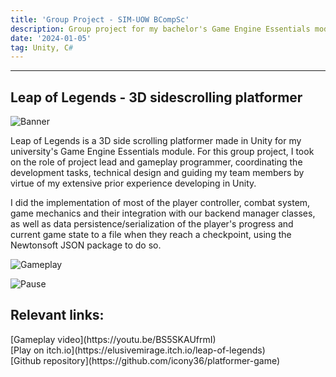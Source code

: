```yaml
---
title: 'Group Project - SIM-UOW BCompSc'
description: Group project for my bachelor's Game Engine Essentials module.
date: '2024-01-05'
tag: Unity, C#
---
```



<hr className="top_hr" />

## Leap of Legends - 3D sidescrolling platformer

<Image
  src="/assets/LoL_1.png"
  alt="Banner"
  width={1125}
  height={750}
  priority
  className="portfolio-image"
/>

Leap of Legends is a 3D side scrolling platformer made in Unity for my university's Game Engine Essentials module. 
For this group project, I took on the role of project lead and gameplay programmer, coordinating the development
tasks, technical design and guiding my team members by virtue of my extensive prior experience developing in Unity.

I did the implementation of most of the player controller, combat system, game mechanics and their integration with our 
backend manager classes, as well as data persistence/serialization of the player's progress and current game state to a file
when they reach a checkpoint, using the Newtonsoft JSON package to do so.

<Image
  src="/assets/LoL_2.png"
  alt="Gameplay"
  width={1125}
  height={750}
  priority
  className="portfolio-image"
/>

<Image
  src="/assets/LoL_3.png"
  alt="Pause"
  width={1125}
  height={750}
  priority
  className="portfolio-image"
/>

## Relevant links:

<div style={{display: "flex", alignContent: "left"}}>
  <Icon inline icon="logos:youtube-icon" height="24" width="24"/> <span>[Gameplay video](https://youtu.be/BS5SKAUfrmI)</span>
</div>
<div style={{display: "flex", alignContent: "left", marginBottom: "-5%"}}>
  <Icon inline icon="fa-brands:itch-io" height="24" width="24"/> <span>[Play on itch.io](https://elusivemirage.itch.io/leap-of-legends)</span>
</div>
<div style={{display: "flex", alignContent: "left", marginBottom: "-10%"}}>
  <Icon inline icon="mdi:github" height="24" width="24"/> <span>[Github repository](https://github.com/icony36/platformer-game)</span>
</div>



